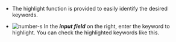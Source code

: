 - The highlight function is provided to easily identify the desired keywords. 

- ![number-s](/img/number-03.png) In the **_input field_** on the right, enter the keyword to highlight. You can check the highlighted keywords like this.